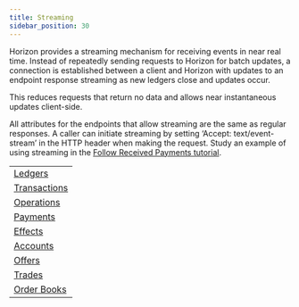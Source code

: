 ```yaml
---
title: Streaming
sidebar_position: 30
---
```



Horizon provides a streaming mechanism for receiving events in near real time. Instead of repeatedly sending requests to Horizon for batch updates, a connection is established between a client and Horizon with updates to an endpoint response streaming as new ledgers close and updates occur.

This reduces requests that return no data and allows near instantaneous updates client-side.

All attributes for the endpoints that allow streaming are the same as regular responses. A caller can initiate streaming by setting ‘Accept: text/event-stream’ in the HTTP header when making the request. Study an example of using streaming in the [Follow Received Payments tutorial](../../docs/tutorials/follow-received-payments.mdx).

<MethodTable title="Endpoints with Streaming">

|                                                        |
| ------------------------------------------------------ |
| [Ledgers](../resources/ledgers/index.mdx)              |
| [Transactions](../resources/transactions/index.mdx)    |
| [Operations](../resources/operations/index.mdx)        |
| [Payments](../resources/operations/object/payment.mdx) |
| [Effects](../resources/effects/index.mdx)              |
| [Accounts](../resources/accounts/index.mdx)            |
| [Offers](../resources/offers/index.mdx)                |
| [Trades](../resources/trades/index.mdx)                |
| [Order Books](../aggregations/order-books/index.mdx)   |

</MethodTable>
